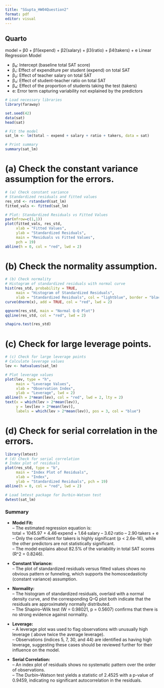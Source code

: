 ```yaml
---
title: "SGupta_HW04Question2"
format: pdf
editor: visual
---
```


## Quarto

model = β0 + β1(expend) + β2(salary) + β3(ratio) + β4(takers) + e Linear Regression Model

-   β₀: Intercept (baseline total SAT score)
-   β₁: Effect of expenditure per student (expend) on total SAT
-   β₂: Effect of teacher salary on total SAT
-   β₃: Effect of student-teacher ratio on total SAT
-   β₄: Effect of the proportion of students taking the test (takers)
-   e: Error term capturing variability not explained by the predictors

```r
# Load necessary libraries
library(faraway)

set.seed(42)
data(sat)
head(sat)

# Fit the model
sat_lm <- lm(total ~ expend + salary + ratio + takers, data = sat)

# Print summary
summary(sat_lm)


```

# (a) Check the constant variance assumption for the errors.

```r
# (a) Check constant variance
# Standardized residuals and fitted values
res_std <- rstandard(sat_lm)
fitted_vals <- fitted(sat_lm)

# Plot: Standardized Residuals vs Fitted Values
par(mfrow=c(1,1))
plot(fitted_vals, res_std,
     xlab = "Fitted Values",
     ylab = "Standardized Residuals",
     main = "Residuals vs Fitted Values",
     pch = 19)
abline(h = 0, col = "red", lwd = 2)

```

# (b) Check the normality assumption.

```r
# (b) Check normality
# Histogram of standardized residuals with normal curve
hist(res_std, probability = TRUE, 
     main = "Histogram of Standardized Residuals", 
     xlab = "Standardized Residuals", col = "lightblue", border = "black")
curve(dnorm(x), add = TRUE, col = "red", lwd = 2)

```

```r
qqnorm(res_std, main = "Normal Q-Q Plot")
qqline(res_std, col = "red", lwd = 2)

```

```r
shapiro.test(res_std)


```

# (c) Check for large leverage points.

```r
# (c) Check for large leverage points
# Calculate leverage values
lev <- hatvalues(sat_lm)

# Plot leverage values
plot(lev, type = "h", 
     main = "Leverage Values", 
     xlab = "Observation Index", 
     ylab = "Leverage", lwd = 2)
abline(h = 2*mean(lev), col = "red", lwd = 2, lty = 2)
text(x = which(lev > 2*mean(lev)), 
     y = lev[lev > 2*mean(lev)], 
     labels = which(lev > 2*mean(lev)), pos = 3, col = "blue")

```

# (d) Check for serial correlation in the errors.

```r
library(lmtest)
# (d) Check for serial correlation
# Index plot of residuals
plot(res_std, type = "b", 
     main = "Index Plot of Residuals", 
     xlab = "Index", 
     ylab = "Standardized Residuals", pch = 19)
abline(h = 0, col = "red", lwd = 2)

# Load lmtest package for Durbin-Watson test
dwtest(sat_lm)


```

### Summary

-   **Model Fit:**\
    – The estimated regression equation is:\
    total = 1045.97 + 4.46·expend + 1.64·salary – 3.62·ratio – 2.90·takers + e\
    – Only the coefficient for takers is highly significant (p \< 2.6e-16), while the other predictors are not statistically significant.\
    – The model explains about 82.5% of the variability in total SAT scores (R\^2 = 0.8246).

-   **Constant Variance:**\
    – The plot of standardized residuals versus fitted values shows no obvious pattern or funneling, which supports the homoscedasticity (constant variance) assumption.

-   **Normality:**\
    – The histogram of standardized residuals, overlaid with a normal density curve, and the corresponding Q–Q plot both indicate that the residuals are approximately normally distributed.\
    – The Shapiro–Wilk test (W = 0.98021, p = 0.5607) confirms that there is no strong evidence against normality.

-   **Leverage:**\
    – A leverage plot was used to flag observations with unusually high leverage ( above twice the average leverage).\
    – Observations (indices 5, 7, 30, and 44) are identified as having high leverage, suggesting these cases should be reviewed further for their influence on the model.

-   **Serial Correlation:**\
    – An index plot of residuals shows no systematic pattern over the order of observations.\
    – The Durbin–Watson test yields a statistic of 2.4525 with a p-value of 0.9459, indicating no significant autocorrelation in the residuals.
